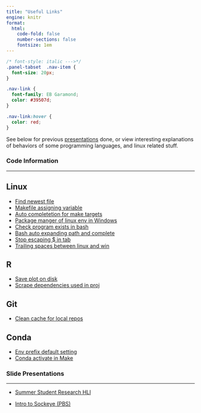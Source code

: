 ```yaml
---
title: "Useful Links"
engine: knitr
format:
  html:
    code-fold: false
    number-sections: false
    fontsize: 1em
---
```


```css
/* font-style: italic --->*/
.panel-tabset  .nav-item { 
  font-size: 20px;
}

.nav-link {
  font-family: EB Garamond;
  color: #39507d;
}

.nav-link:hover {
  color: red;
}
```

See below for previous [presentations](#presentations) done, or view interesting explanations of behaviors of some programming languages, and linux related stuff.

### Code Information

---

::: {.panel-tabset}

## Linux


  - [Find newest file](https://stackoverflow.com/questions/5885934/bash-function-to-find-newest-file-matching-pattern)
  - [Makefile assigning variable](https://stackoverflow.com/questions/2019989/how-to-assign-the-output-of-a-command-to-a-makefile-variable)
  - [Auto completetion for make targets](https://stackoverflow.com/questions/4188324/bash-completion-of-makefile-target)
  - [Package manger of linux env in Windows](https://stackoverflow.com/questions/32712133/package-management-in-git-for-windows-git-bash)
  - [Check program exists in bash](https://stackoverflow.com/questions/592620/how-can-i-check-if-a-program-exists-from-a-bash-script)
  - [Bash auto expanding path and complete](https://askubuntu.com/questions/41891/bash-auto-complete-for-environment-variables)
  - [Stop escaping $ in tab](https://askubuntu.com/questions/70750/how-to-get-bash-to-stop-escaping-during-tab-completion)
  - [Trailing spaces between linux and win](https://stackoverflow.com/questions/11616835/r-command-not-found-bashrc-bash-profile)

## R

  - [Save plot on disk](https://stackoverflow.com/questions/7144118/how-to-save-a-plot-as-image-on-the-disk)
  - [Scrape dependencies used in proj](https://tilburgsciencehub.com/building-blocks/automate-and-execute-your-work/automate-your-workflow/auto-install-r-packages/)

##  Git
  - [Clean cache for local repos](https://stackoverflow.com/questions/1183769/git-status-takes-a-long-time-to-complete)

## Conda
  - [Env prefix default setting](https://stackoverflow.com/questions/60122569/how-to-revert-back-to-default-behavior-of-env-prompt-parameter-in-condarc)
  - [Conda activate in Make](https://stackoverflow.com/questions/53382383/makefile-cant-use-conda-activate)

:::

### Slide Presentations

---

- [Summer Student Research HLI](https://tonyliang19.github.io/ssrip_2023/#1)

- [Intro to Sockeye (PBS)](https://tonyliang19.github.io/arc-sockeye/#1)
